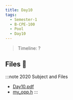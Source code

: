 ```yaml
---
title: Day10
tags:
  - Semester-1
  - B-CPE-100
  - Pool
  - Day10
---
```

> Timeline: ?


## Files 📂

:::note 2020 Subject and Files
- [Day10.pdf](https://github.com/Studio-17/Epitech-Subjects/raw/main/Semester-1/B-CPE-100/Pool/Day10/Day10.pdf)
- [my_opp.h](https://github.com/Studio-17/Epitech-Subjects/raw/main/Semester-1/B-CPE-100/Pool/Day10/my_opp.h)
:::
